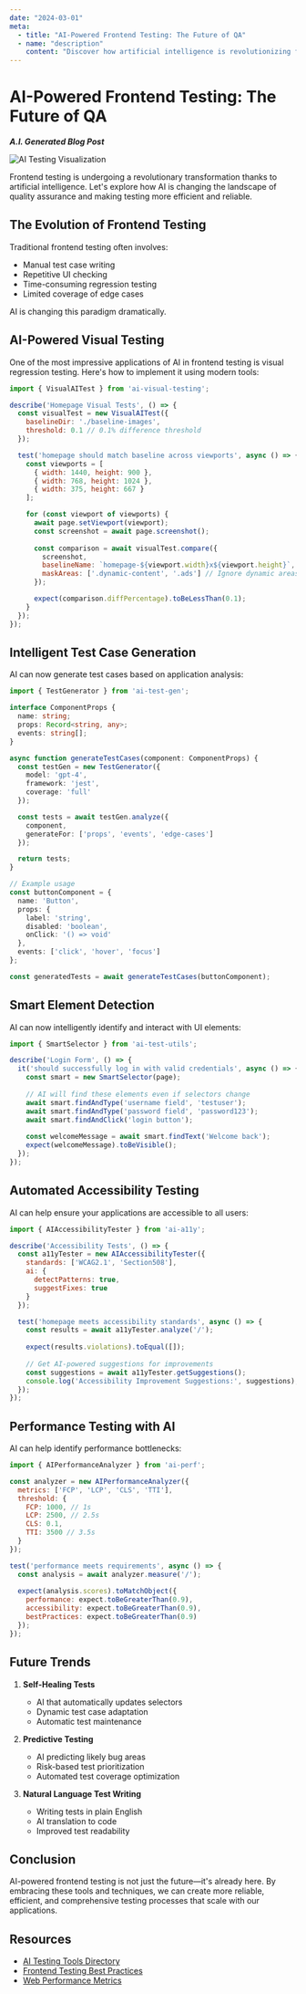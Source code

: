 ```yaml
---
date: "2024-03-01"
meta:
  - title: "AI-Powered Frontend Testing: The Future of QA"
  - name: "description"
    content: "Discover how artificial intelligence is revolutionizing frontend testing, from automated visual regression testing to intelligent test case generation."
---
```



# AI-Powered Frontend Testing: The Future of QA

***A.I. Generated Blog Post***

![AI Testing Visualization](https://images.unsplash.com/photo-1635241161466-541f065683ba?q=80&w=1200&auto=format&fit=crop)

Frontend testing is undergoing a revolutionary transformation thanks to artificial intelligence. Let's explore how AI is changing the landscape of quality assurance and making testing more efficient and reliable.

## The Evolution of Frontend Testing

Traditional frontend testing often involves:
- Manual test case writing
- Repetitive UI checking
- Time-consuming regression testing
- Limited coverage of edge cases

AI is changing this paradigm dramatically.

## AI-Powered Visual Testing

One of the most impressive applications of AI in frontend testing is visual regression testing. Here's how to implement it using modern tools:

```javascript
import { VisualAITest } from 'ai-visual-testing';

describe('Homepage Visual Tests', () => {
  const visualTest = new VisualAITest({
    baselineDir: './baseline-images',
    threshold: 0.1 // 0.1% difference threshold
  });

  test('homepage should match baseline across viewports', async () => {
    const viewports = [
      { width: 1440, height: 900 },
      { width: 768, height: 1024 },
      { width: 375, height: 667 }
    ];

    for (const viewport of viewports) {
      await page.setViewport(viewport);
      const screenshot = await page.screenshot();
      
      const comparison = await visualTest.compare({
        screenshot,
        baselineName: `homepage-${viewport.width}x${viewport.height}`,
        maskAreas: ['.dynamic-content', '.ads'] // Ignore dynamic areas
      });

      expect(comparison.diffPercentage).toBeLessThan(0.1);
    }
  });
});
```

## Intelligent Test Case Generation

AI can now generate test cases based on application analysis:

```typescript
import { TestGenerator } from 'ai-test-gen';

interface ComponentProps {
  name: string;
  props: Record<string, any>;
  events: string[];
}

async function generateTestCases(component: ComponentProps) {
  const testGen = new TestGenerator({
    model: 'gpt-4',
    framework: 'jest',
    coverage: 'full'
  });

  const tests = await testGen.analyze({
    component,
    generateFor: ['props', 'events', 'edge-cases']
  });

  return tests;
}

// Example usage
const buttonComponent = {
  name: 'Button',
  props: {
    label: 'string',
    disabled: 'boolean',
    onClick: '() => void'
  },
  events: ['click', 'hover', 'focus']
};

const generatedTests = await generateTestCases(buttonComponent);
```

## Smart Element Detection

AI can now intelligently identify and interact with UI elements:

```javascript
import { SmartSelector } from 'ai-test-utils';

describe('Login Form', () => {
  it('should successfully log in with valid credentials', async () => {
    const smart = new SmartSelector(page);
    
    // AI will find these elements even if selectors change
    await smart.findAndType('username field', 'testuser');
    await smart.findAndType('password field', 'password123');
    await smart.findAndClick('login button');
    
    const welcomeMessage = await smart.findText('Welcome back');
    expect(welcomeMessage).toBeVisible();
  });
});
```

## Automated Accessibility Testing

AI can help ensure your applications are accessible to all users:

```javascript
import { AIAccessibilityTester } from 'ai-a11y';

describe('Accessibility Tests', () => {
  const a11yTester = new AIAccessibilityTester({
    standards: ['WCAG2.1', 'Section508'],
    ai: {
      detectPatterns: true,
      suggestFixes: true
    }
  });

  test('homepage meets accessibility standards', async () => {
    const results = await a11yTester.analyze('/');
    
    expect(results.violations).toEqual([]);
    
    // Get AI-powered suggestions for improvements
    const suggestions = await a11yTester.getSuggestions();
    console.log('Accessibility Improvement Suggestions:', suggestions);
  });
});
```

## Performance Testing with AI

AI can help identify performance bottlenecks:

```javascript
import { AIPerformanceAnalyzer } from 'ai-perf';

const analyzer = new AIPerformanceAnalyzer({
  metrics: ['FCP', 'LCP', 'CLS', 'TTI'],
  threshold: {
    FCP: 1000, // 1s
    LCP: 2500, // 2.5s
    CLS: 0.1,
    TTI: 3500 // 3.5s
  }
});

test('performance meets requirements', async () => {
  const analysis = await analyzer.measure('/');
  
  expect(analysis.scores).toMatchObject({
    performance: expect.toBeGreaterThan(0.9),
    accessibility: expect.toBeGreaterThan(0.9),
    bestPractices: expect.toBeGreaterThan(0.9)
  });
});
```

## Future Trends

1. **Self-Healing Tests**
   - AI that automatically updates selectors
   - Dynamic test case adaptation
   - Automatic test maintenance

2. **Predictive Testing**
   - AI predicting likely bug areas
   - Risk-based test prioritization
   - Automated test coverage optimization

3. **Natural Language Test Writing**
   - Writing tests in plain English
   - AI translation to code
   - Improved test readability

## Conclusion

AI-powered frontend testing is not just the future—it's already here. By embracing these tools and techniques, we can create more reliable, efficient, and comprehensive testing processes that scale with our applications.

## Resources

- [AI Testing Tools Directory](https://ai-testing-tools.dev)
- [Frontend Testing Best Practices](https://testing-library.com/docs/guiding-principles)
- [Web Performance Metrics](https://web.dev/metrics/) 
